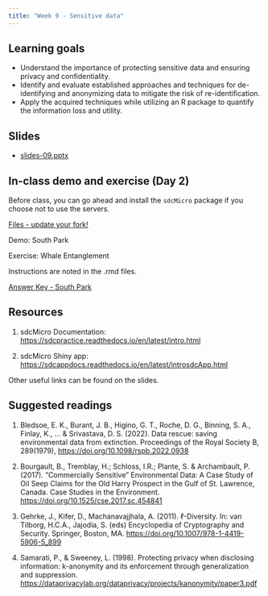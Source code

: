 ```yaml
---
title: "Week 9 - Sensitive data"
---
```


## Learning goals

-   Understand the importance of protecting sensitive data and ensuring privacy and confidentiality.
-   Identify and evaluate established approaches and techniques for de-identifying and anonymizing data to mitigate the risk of re-identification.
-   Apply the acquired techniques while utilizing an R package to quantify the information loss and utility.

## Slides

- [slides-09.pptx](slides-09.pptx)

## In-class demo and exercise (Day 2)

Before class, you can go ahead and install the `sdcMicro` package if you choose not to use the servers.

[Files - update your fork!](https://github.com/UCSB-Library-Research-Data-Services/bren-meds213-spring-2024-class-data/tree/main/week9)

Demo: South Park

Exercise: Whale Entanglement

Instructions are noted in the .rmd files. 

[Answer Key - South Park](https://github.com/UCSB-Library-Research-Data-Services/bren-meds213-spring-2024-class-data/blob/main/week9/southpark-exercise-ak.Rmd)

## Resources

1.  sdcMicro Documentation: <https://sdcpractice.readthedocs.io/en/latest/intro.html>

2.  sdcMicro Shiny app: <https://sdcappdocs.readthedocs.io/en/latest/introsdcApp.html>

Other useful links can be found on the slides.

## Suggested readings

1.  Bledsoe, E. K., Burant, J. B., Higino, G. T., Roche, D. G., Binning, S. A., Finlay, K., ... & Srivastava, D. S. (2022). Data rescue: saving environmental data from extinction. Proceedings of the Royal Society B, 289(1979), <https://doi.org/10.1098/rspb.2022.0938>

2.  Bourgault, B., Tremblay, H.; Schloss, I.R.; Plante, S. & Archambault, P. (2017). "Commercially Sensitive" Environmental Data: A Case Study of Oil Seep Claims for the Old Harry Prospect in the Gulf of St. Lawrence, Canada. Case Studies in the Environment. <https://doi.org/10.1525/cse.2017.sc.454841>

3.  Gehrke, J., Kifer, D., Machanavajjhala, A. (2011). ℓ-Diversity. In: van Tilborg, H.C.A., Jajodia, S. (eds) Encyclopedia of Cryptography and Security. Springer, Boston, MA. <https://doi.org/10.1007/978-1-4419-5906-5_899>

4.  Samarati, P., & Sweeney, L. (1998). Protecting privacy when disclosing information: k-anonymity and its enforcement through generalization and suppression. <https://dataprivacylab.org/dataprivacy/projects/kanonymity/paper3.pdf>
